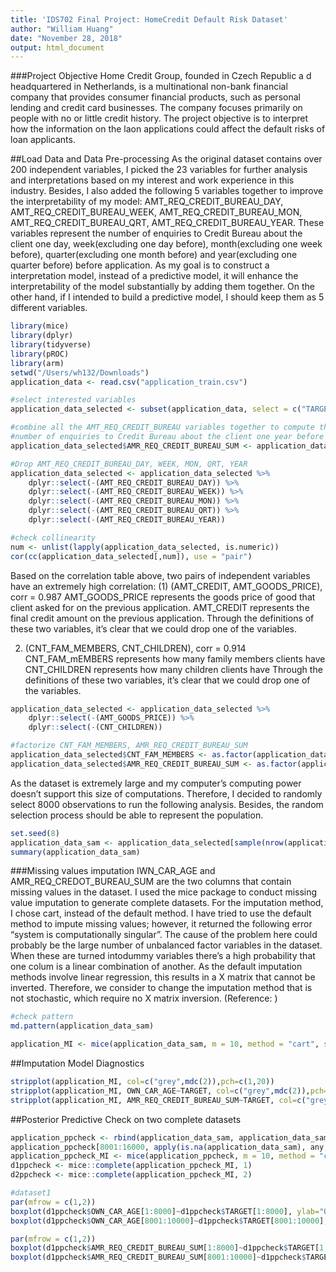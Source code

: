 ```yaml
---
title: 'IDS702 Final Project: HomeCredit Default Risk Dataset'
author: "William Huang"
date: "November 28, 2018"
output: html_document
---
```


###Project Objective
Home Credit Group, founded in Czech Republic a d headquartered in Netherlands, is a multinational non-bank financial company that provides consumer financial products, such as personal lending and credit card businesses. The company focuses primarily on people with no or little credit history. The project objective is to interpret how the information on the laon applications could affect the default risks of loan applicants.

##Load Data and Data Pre-processing
As the original dataset contains over 200 independent variables, I picked the 23 variables for further analysis and interpretations based on my interest and work experience in this industry.
Besides, I also added the following 5 variables together to improve the interpretability of my model: AMT_REQ_CREDIT_BUREAU_DAY, AMT_REQ_CREDIT_BUREAU_WEEK, AMT_REQ_CREDIT_BUREAU_MON, AMT_REQ_CREDIT_BUREAU_QRT, AMT_REQ_CREDIT_BUREAU_YEAR. 
These variables represent the number of enquiries to Credit Bureau about the client one day, week(excluding one day before), month(excluding one week before), quarter(excluding one month before) and year(excluding one quarter before) before application. As my goal is to construct a interpretation model, instead of a predictive model, it will enhance the interpretability of the model substantially by adding them together. On the other hand, if I intended to build a predictive model, I should keep them as 5 different variables.
```r
library(mice)
library(dplyr)
library(tidyverse)
library(pROC)
library(arm)
setwd("/Users/wh132/Downloads")
application_data <- read.csv("application_train.csv")
```
```r
#select interested variables
application_data_selected <- subset(application_data, select = c("TARGET","CODE_GENDER","NAME_CONTRACT_TYPE","AMT_INCOME_TOTAL","FLAG_OWN_CAR","FLAG_OWN_REALTY","CNT_CHILDREN","AMT_CREDIT", "AMT_ANNUITY", "AMT_GOODS_PRICE", "NAME_TYPE_SUITE","NAME_INCOME_TYPE","NAME_EDUCATION_TYPE","NAME_FAMILY_STATUS","NAME_HOUSING_TYPE","REGION_POPULATION_RELATIVE","DAYS_BIRTH","DAYS_EMPLOYED","OWN_CAR_AGE","OCCUPATION_TYPE","CNT_FAM_MEMBERS","ORGANIZATION_TYPE","AMT_REQ_CREDIT_BUREAU_DAY","AMT_REQ_CREDIT_BUREAU_WEEK","AMT_REQ_CREDIT_BUREAU_MON","AMT_REQ_CREDIT_BUREAU_QRT","AMT_REQ_CREDIT_BUREAU_YEAR"))

#combine all the AMT_REQ_CREDIT_BUREAU variables together to compute the aggregated
#number of enquiries to Credit Bureau about the client one year before the application
application_data_selected$AMR_REQ_CREDIT_BUREAU_SUM <- application_data_selected$AMT_REQ_CREDIT_BUREAU_DAY+application_data_selected$AMT_REQ_CREDIT_BUREAU_MON+application_data_selected$AMT_REQ_CREDIT_BUREAU_QRT+application_data_selected$AMT_REQ_CREDIT_BUREAU_WEEK+application_data_selected$AMT_REQ_CREDIT_BUREAU_YEAR

#Drop AMT_REQ_CREDIT_BUREAU_DAY, WEEK, MON, QRT, YEAR
application_data_selected <- application_data_selected %>%
    dplyr::select(-(AMT_REQ_CREDIT_BUREAU_DAY)) %>%
    dplyr::select(-(AMT_REQ_CREDIT_BUREAU_WEEK)) %>%
    dplyr::select(-(AMT_REQ_CREDIT_BUREAU_MON)) %>%
    dplyr::select(-(AMT_REQ_CREDIT_BUREAU_QRT)) %>%
    dplyr::select(-(AMT_REQ_CREDIT_BUREAU_YEAR))


```

```r
#check collinearity
num <- unlist(lapply(application_data_selected, is.numeric))
cor(cc(application_data_selected[,num]), use = "pair")
```

Based on the correlation table above, two pairs of independent variables have an extremely high correlation:
(1) (AMT_CREDIT, AMT_GOODS_PRICE), corr = 0.987 
AMT_GOODS_PRICE represents the goods price of good that client asked for on the previous application.
AMT_CREDIT represents the final credit amount on the previous application.
Through the definitions of these two variables, it's clear that we could drop one of the variables.

(2) (CNT_FAM_MEMBERS, CNT_CHILDREN), corr = 0.914
CNT_FAM_mEMBERS represents how many family members clients have
CNT_CHILDREN represents how many children clients have
Through the definitions of these two variables, it's clear that we could drop one of the variables.

```r
application_data_selected <- application_data_selected %>%
    dplyr::select(-(AMT_GOODS_PRICE)) %>%
    dplyr::select(-(CNT_CHILDREN))
```

```r
#factorize CNT_FAM_MEMBERS, AMR_REQ_CREDIT_BUREAU_SUM
application_data_selected$CNT_FAM_MEMBERS <- as.factor(application_data_selected$CNT_FAM_MEMBERS)
application_data_selected$AMR_REQ_CREDIT_BUREAU_SUM <- as.factor(application_data_selected$AMR_REQ_CREDIT_BUREAU_SUM)
```

As the dataset is extremely large and my computer's computing power doesn't support this size of computations. Therefore, I decided to randomly select 8000 observations to run the following analysis. Besides, the random selection process should be able to represent the population.
```r
set.seed(8)
application_data_sam <- application_data_selected[sample(nrow(application_data_selected), 8000), ]
summary(application_data_sam)
```

###Missing values imputation
IWN_CAR_AGE and AMR_REQ_CREDOT_BUREAU_SUM are the two columns that contain missing values in the dataset. I used the mice package to conduct missing value imputation to generate complete datasets. For the imputation method, I chose cart, instead of the default method. I have tried to use the default method to impute missing values; however, it returned the following error "system is computationally singular". The cause of the problem here could probably be the large number of unbalanced factor variables in the dataset. When these are turned intodummy variables there's a high probability that one colum is a linear combination of another. As the default imputation methods involve linear regression, this results in a X matrix that cannot be inverted. Therefore, we consider to change the imputation method that is not stochastic, which require no X matrix inversion. (Reference: )
```r
#check pattern
md.pattern(application_data_sam)
```
```r
application_MI <- mice(application_data_sam, m = 10, method = "cart", seed = 8)
```
##Imputation Model Diagnostics
```r
stripplot(application_MI, col=c("grey",mdc(2)),pch=c(1,20))
stripplot(application_MI, OWN_CAR_AGE~TARGET, col=c("grey",mdc(2)),pch=c(1,20), xlab = 'TARGET', ylab = "OWN_CAR_AGE")
stripplot(application_MI, AMR_REQ_CREDIT_BUREAU_SUM~TARGET, col=c("grey",mdc(2)),pch=c(1,20), xlab = 'TARGET', ylab = "AMT_REQ_CREDIT_BUREAU_DAY")

```

##Posterior Predictive Check on two complete datasets
```r
application_ppcheck <- rbind(application_data_sam, application_data_sam)
application_ppcheck[8001:16000, apply(is.na(application_data_sam), any, MARGIN = 2)] <- NA
application_ppcheck_MI <- mice(application_ppcheck, m = 10, method = "cart", seed = 8)
d1ppcheck <- mice::complete(application_ppcheck_MI, 1)
d2ppcheck <- mice::complete(application_ppcheck_MI, 2)
```
```r
#dataset1
par(mfrow = c(1,2))
boxplot(d1ppcheck$OWN_CAR_AGE[1:8000]~d1ppcheck$TARGET[1:8000], ylab="OWN_CAR_AGE", xlab="TARGET", main = "OWN_CAR_AGE vs TARGET completed data")
boxplot(d1ppcheck$OWN_CAR_AGE[8001:10000]~d1ppcheck$TARGET[8001:10000], ylab="OWN_CAR_AGE", xlab="TARGET", main = "OWN_CAR_AGE vs TARGET completed data")
```
```r
par(mfrow = c(1,2))
boxplot(d1ppcheck$AMR_REQ_CREDIT_BUREAU_SUM[1:8000]~d1ppcheck$TARGET[1:8000], ylab="AMR_REQ_CREDIT_BUREAU_SUM", xlab="TARGET", main = "AMR_REQ_CREDIT_BUREAU_SUM vs TARGET completed data")
boxplot(d1ppcheck$AMR_REQ_CREDIT_BUREAU_SUM[8001:10000]~d1ppcheck$TARGET[8001:10000], ylab="AMR_REQ_CREDIT_BUREAU_SUM", xlab="TARGET", main = "AMR_REQ_CREDIT_BUREAU_SUM vs TARGET completed data")

```


















